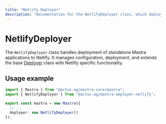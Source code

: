 ```yaml
---
title: "Netlify Deployer"
description: "Documentation for the NetlifyDeployer class, which deploys Mastra applications to Netlify Functions."
---
```


# NetlifyDeployer

The `NetlifyDeployer` class handles deployment of standalone Mastra applications to Netlify. It manages configuration, deployment, and extends the base [Deployer](/reference/deployer/deployer) class with Netlify specific functionality.

## Usage example

```typescript filename="src/mastra/index.ts" showLineNumbers copy
import { Mastra } from "@actus-ag/mastra-core/mastra";
import { NetlifyDeployer } from "@actus-ag/mastra-deployer-netlify";

export const mastra = new Mastra({
  // ...
  deployer: new NetlifyDeployer()
});
```
